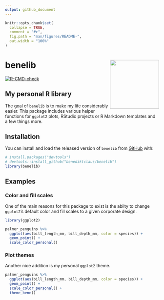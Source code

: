 ```yaml
---
output: github_document
---
```


<!-- README.md is generated from README.Rmd. Please edit that file -->

```r
knitr::opts_chunk$set(
  collapse = TRUE,
  comment = "#>",
  fig.path = "man/figures/README-",
  out.width = "100%"
)
```

# benelib <img src="man/figures/hexsticker.png" width = "160" align="right"/>

<!-- badges: start -->
[![R-CMD-check](https://github.com/benediktclaus/benelib/workflows/R-CMD-check/badge.svg)](https://github.com/benediktclaus/benelib/actions)
<!-- badges: end -->

## My personal R library
The goal of `benelib` is to make my life considerably easier. This package includes various helper functions for `ggplot2` plots, RStudio projects or R Markdown templates and a few things more.

## Installation

You can install and load the released version of `benelib` from [GitHub](https://github.com/) with:

```r
# install.packages("devtools")
# devtools::install_github("benediktclaus/benelib")
library(benelib)
```


## Examples
### Color and fill scales
One of the main reasons for this package to exist is the abilty to change `ggplot2`'s default color and fill scales to a given corporate design.

```r
library(ggplot2)

palmer_penguins %>% 
  ggplot(aes(bill_length_mm, bill_depth_mm, color = species)) +
  geom_point() +
  scale_color_personal()
```

### Plot themes
Another nice addition is my personal `ggplot2` theme.

```r
palmer_penguins %>% 
  ggplot(aes(bill_length_mm, bill_depth_mm, color = species)) +
  geom_point() +
  scale_color_personal() +
  theme_bene()
```

